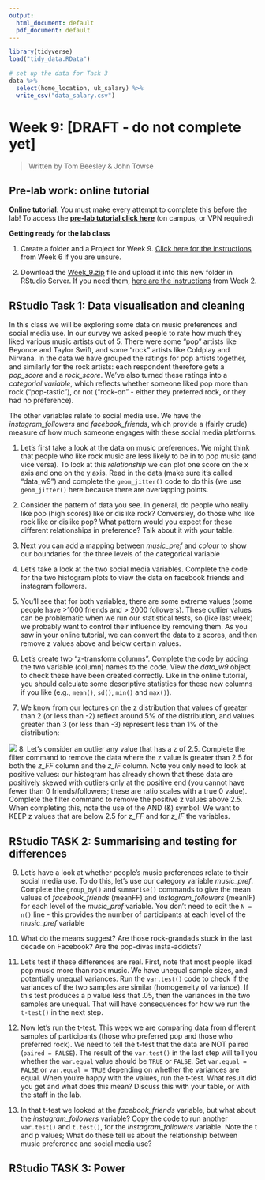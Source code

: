```yaml
---
output:
  html_document: default
  pdf_document: default
---
```



```r
library(tidyverse)
load("tidy_data.RData")

# set up the data for Task 3
data %>% 
  select(home_location, uk_salary) %>% 
  write_csv("data_salary.csv")


```

# Week 9: [DRAFT - do not complete yet]

> Written by Tom Beesley & John Towse

## Pre-lab work: online tutorial

**Online tutorial**: You must make every attempt to complete this before the lab! To access the [**pre-lab tutorial click here**](https://ma-rconnect.lancs.ac.uk/Week_9_LabPrep){target="_blank"} (on campus, or VPN required)

**Getting ready for the lab class** 

1. Create a folder and a Project for Week 9. [Click here for the instructions](#creating_project) from Week 6 if you are unsure.

2. Download the [Week_9.zip](files/Week_9/Week_9_new.zip) file and upload it into this new folder in RStudio Server. If you need them, [here are the instructions](#uploading_zip) from Week 2.

## RStudio Task 1: Data visualisation and cleaning

In this class we will be exploring some data on music preferences and social media use. In our survey we asked people to rate how much they liked various music artists out of 5. There were some "pop" artists like Beyonce and Taylor Swift, and some "rock" artists like Coldplay and Nirvana. In the data we have grouped the ratings for pop artists together, and similarly for the rock artists: each respondent therefore gets a *pop_score* and a *rock_score*. We've also turned these ratings into a *categorial variable*, which reflects whether someone liked pop more than rock ("pop-tastic"), or not ("rock-on" - either they preferred rock, or they had no preference).

The other variables relate to social media use. We have the *instagram_followers*  and *facebook_friends*, which provide a (fairly crude) measure of how much someone engages with these social media platforms. 

1. Let's first take a look at the data on music preferences. We might think that people who like rock music are less likely to be in to pop music (and vice versa). To look at this *relationship* we can plot one score on the x axis and one on the y axis. Read in the data (make sure it's called "data_w9") and complete the `geom_jitter()` code to do this (we use `geom_jitter()` here because there are overlapping points. 

2. Consider the pattern of data you see. In general, do people who really like pop (high scores) like or dislike rock? Conversley, do those who like rock like or dislike pop? What pattern would you expect for these different relationships in preference? Talk about it with your table.

3. Next you can add a mapping between *music_pref* and *colour* to show our boundaries for the three levels of the categorical variable

4. Let's take a look at the two social media variables. Complete the code for the two histogram plots to view the data on facebook friends and instagram followers.

5. You'll see that for both variables, there are some extreme values (some people have >1000 friends and > 2000 followers). These outlier values can be problematic when we run our statistical tests, so (like last week) we probably want to control their influence by removing them. As you saw in your online tutorial, we can convert the data to z scores, and then remove z values above and below certain values.

6. Let's create two "z-transform columns". Complete the code by adding the two variable (column) names to the code. View the *data_w9* object to check these have been created correctly. Like in the online tutorial, you should calculate some descriptive statistics for these new columns if you like (e.g., `mean()`, `sd()`, `min()` and `max()`).

7. We know from our lectures on the z distribution that values of greater than 2 (or less than -2) reflect around 5% of the distribution, and values greater than 3 (or less than -3) represent less than 1% of the distribution:

![](files/Week_9/z_score_figure.png)
8. Let's consider an outlier any value that has a z of 2.5. Complete the filter command to remove the data where the z value is greater than 2.5 for both the *z_FF* column and the *z_IF* column. Note you only need to look at positive values: our histogram has already shown that these data are positively skewed with outliers only at the positive end (you cannot have fewer than 0 friends/followers; these are ratio scales with a true 0 value). Complete the filter command to remove the positive z values above 2.5. When completing this, note the use of the AND (&) symbol: We want to KEEP z values that are below 2.5 for *z_FF* and for *z_IF* the variables. 

## RStudio TASK 2: Summarising and testing for differences

9.  Let's have a look at whether people's music preferences relate to their social media use. To do this, let's use our category variable *music_pref*. Complete the `group_by()` and `summarise()` commands to give the mean values of *facebook_friends* (meanFF) and *instagram_followers* (meanIF) for each level of the *music_pref* variable.  You don't need to edit the `N = n()` line - this provides the number of participants at each level of the *music_pref* variable

10. What do the means suggest? Are those rock-grandads stuck in the last decade on Facebook? Are the pop-divas insta-addicts? 

11. Let's test if these differences are real. First, note that most people liked pop music more than rock music. We have unequal sample sizes, and potentially unequal variances. Run the `var.test()` code to check if the variances of the two samples are similar (homogeneity of variance). If this test produces a p value less that .05, then the variances in the two samples are unequal. That will have consequences for how we run the `t-test()` in the next step. 

12. Now let's run the t-test. This week we are comparing data from different samples of participants (those who preferred pop and those who preferred rock). We need to tell the t-test that the data are NOT paired (`paired = FALSE`). The result of the `var.test()` in the last step will tell you whether the `var.equal` value should be `TRUE` or `FALSE`.  Set `var.equal = FALSE` or `var.equal = TRUE` depending on whether the variances are equal. When you're happy with the values, run the t-test. What result did you get and what does this mean? Discuss this with your table, or with the staff in the lab.

13. In that t-test we looked at the *facebook_friends* variable, but what about the *instagram_followers* variable? Copy the code to run another `var.test()` and `t.test()`, for the *instagram_followers* variable. Note the t and p values; What do these tell us about the relationship between music preference and social media use?

## RStudio TASK 3: Power














